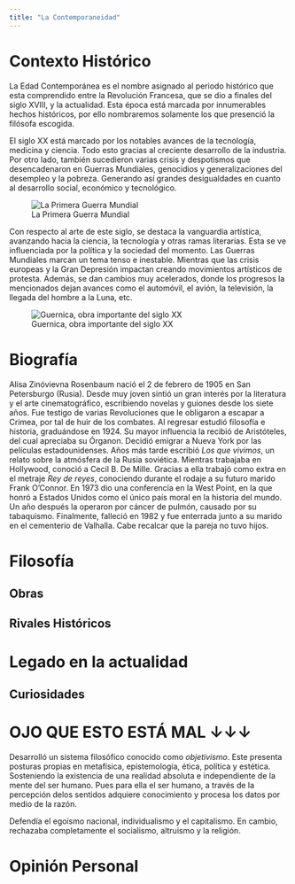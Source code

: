 ```yaml
---
title: "La Contemporaneidad"
---
```

# Contexto Histórico

La Edad Contemporánea es el nombre asignado al periodo histórico que esta comprendido entre la Revolución Francesa, que se dio a finales del siglo XVIII, y la actualidad. Esta época está marcada por innumerables hechos históricos, por ello nombraremos solamente los que presenció la filósofa escogida.

El siglo XX está marcado por los notables avances de la tecnología, medicina y ciencia. Todo esto gracias al creciente desarrollo de la industria. Por otro lado, también sucedieron varias crisis y despotismos que desencadenaron en Guerras Mundiales, genocidios y generalizaciones del desempleo y la pobreza. Generando así grandes desigualdades en cuanto al desarrollo social, económico y tecnológico.

 ![ La Primera Guerra Mundial](/img/met.jpg)  


Con respecto al arte de este siglo, se destaca la vanguardia artística, avanzando hacia la ciencia, la tecnología y otras ramas literarias. Esta se ve influenciada por la política y la sociedad del momento. Las Guerras Mundiales marcan un tema tenso e inestable. Mientras que las crisis europeas y la Gran Depresión impactan creando movimientos artísticos de protesta. Además, se dan cambios muy acelerados, donde los progresos la mencionados dejan avances como el automóvil, el avión, la televisión, la llegada del hombre a la Luna, etc. 

![Guernica, obra importante del siglo XX](/img/guer.jpg)

# Biografía

Alisa Zinóvievna Rosenbaum nació el 2 de febrero de 1905 en San Petersburgo (Rusia). Desde muy joven sintió un gran interés por la literatura y el arte cinematográfico, escribiendo novelas y guiones desde los siete años. Fue testigo de varias Revoluciones que le obligaron a escapar a Crimea, por tal de huir de los combates. Al regresar estudió filosofía e historia, graduándose en 1924. Su mayor influencia la recibió de Aristóteles, del cual apreciaba su Órganon. Decidió emigrar a Nueva York por las películas estadounidenses. Años más tarde escribió *Los que vivimos*, un relato sobre la atmósfera de la Rusia soviética. Mientras trabajaba en Hollywood, conoció a Cecil B. De Mille. Gracias a ella trabajó como extra en el metraje *Rey de reyes*, conociendo durante el rodaje a su futuro marido Frank O'Connor. En 1973 dio una conferencia en la West Point, en la que honró a Estados Unidos como el único país moral en la historia del mundo. Un año después la operaron por cáncer de pulmón, causado por su tabaquismo. Finalmente, falleció en 1982 y fue enterrada junto a su marido en el cementerio de Valhalla. Cabe recalcar que la pareja no tuvo hijos.


# Filosofía

## Obras

## Rivales Históricos

# Legado en la actualidad

## Curiosidades 

# OJO QUE ESTO ESTÁ MAL ↓↓↓

Desarrolló un sistema filosófico conocido como *objetivismo*. Este presenta posturas propias en metafísica, epistemología, ética, política y estética. Sosteniendo la existencia de una realidad absoluta e independiente de la mente del ser humano. Pues para ella el ser humano, a través de la percepción delos sentidos adquiere conocimiento y procesa los datos por medio de la razón.

Defendía el egoísmo nacional, individualismo y el capitalismo. En cambio, rechazaba completamente el socialismo, altruismo y la religión. 


# Opinión Personal 
